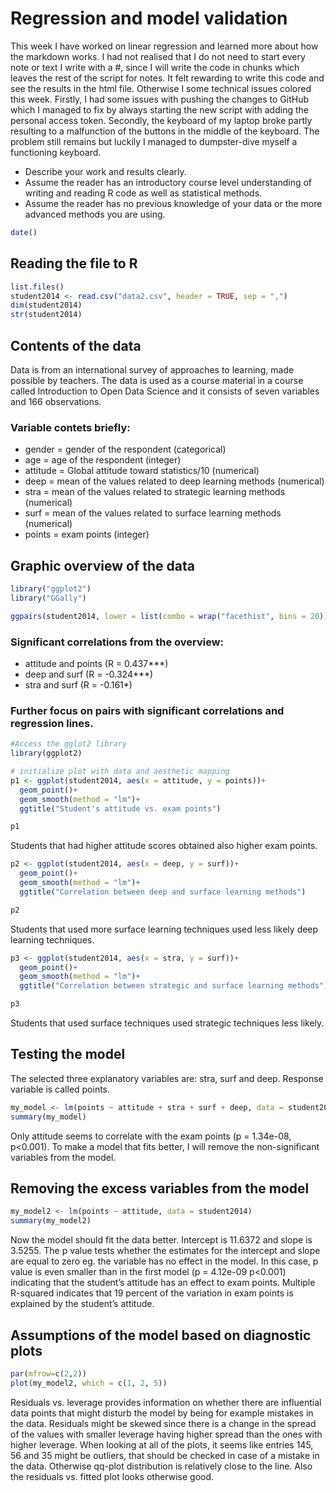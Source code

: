 # Regression and model validation

This week I have worked on linear regression and learned more about how the markdown works. I had not realised that I do not need to start every note or text I write with a #, since I will write the code in chunks which leaves the rest of the script for notes. It felt rewarding to write this code and see the results in the html file. Otherwise I some technical issues colored this week. Firstly, I had some issues with pushing the changes to GitHub which I managed to fix  by always starting the new script with adding the personal access token. Secondly, the keyboard of my laptop broke partly resulting to a malfunction of the buttons in the middle of the keyboard. The problem still remains but luckily I managed to dumpster-dive myself a functioning keyboard. 

- Describe your work and results clearly. 
- Assume the reader has an introductory course level understanding of writing and reading R code as well as statistical methods.
- Assume the reader has no previous knowledge of your data or the more advanced methods you are using.

```r
date()
```

## Reading the file to R

```r
list.files()
student2014 <- read.csv("data2.csv", header = TRUE, sep = ",")
dim(student2014)
str(student2014)
```

## Contents of the data
 
Data is from an international survey of approaches to learning, made possible by teachers. The data is used as a course material in a course called Introduction to Open Data Science and it consists of seven variables and 166 observations. 

### Variable contets briefly:
* gender = gender of the respondent (categorical)
* age = age of the respondent (integer)
* attitude = Global attitude toward statistics/10 (numerical)
* deep = mean of the values related to deep learning methods (numerical)
* stra = mean of the values related to strategic learning methods (numerical)
* surf = mean of the values related to surface learning methods (numerical)
* points = exam points (integer)

## Graphic overview of the data

```r
library("ggplot2")
library("GGally")

ggpairs(student2014, lower = list(combo = wrap("facethist", bins = 20)))
```

### Significant correlations from the overview: 
* attitude and points (R = 0.437***)
* deep and surf (R = -0.324***)
* stra and surf (R = -0.161*)

### Further focus on pairs with significant correlations and regression lines. 
```r
#Access the gglot2 library
library(ggplot2)

# initialize plot with data and aesthetic mapping
p1 <- ggplot(student2014, aes(x = attitude, y = points))+
  geom_point()+
  geom_smooth(method = "lm")+
  ggtitle("Student's attitude vs. exam points")

p1

```

 Students that had higher attitude scores obtained also higher exam points. 

```r
p2 <- ggplot(student2014, aes(x = deep, y = surf))+
  geom_point()+
  geom_smooth(method = "lm")+
  ggtitle("Correlation between deep and surface learning methods")

p2

```

 Students that used more surface learning techniques used less likely deep learning techniques. 

```r
p3 <- ggplot(student2014, aes(x = stra, y = surf))+
  geom_point()+
  geom_smooth(method = "lm")+
  ggtitle("Correlation between strategic and surface learning methods")

p3

```

 Students that used surface techniques used strategic techniques less likely. 

## Testing the model

The selected three explanatory variables are: stra, surf and deep. Response variable is called points. 

```r
my_model <- lm(points ~ attitude + stra + surf + deep, data = student2014)
summary(my_model)

```

Only attitude seems to correlate with the exam points (p = 1.34e-08, p<0.001). To make a model that fits better, I will remove the non-significant variables from the model. 

## Removing the excess variables from the model 

```r
my_model2 <- lm(points ~ attitude, data = student2014)
summary(my_model2)

```

Now the model should fit the data better. Intercept is 11.6372 and slope is 3.5255. The p value tests whether the estimates for the intercept and slope are equal to zero eg. the variable has no effect in the model. In this case, p value is even smaller than in the first model (p = 4.12e-09 p<0.001) indicating that the student's attitude has an effect to exam points. Multiple R-squared indicates that 19 percent of the variation in exam points is explained by the student's attitude. 

## Assumptions of the model based on diagnostic plots
```r
par(mfrow=c(2,2))
plot(my_model2, which = c(1, 2, 5))
```

Residuals vs. leverage provides information on whether there are influential data points that might disturb the model by being for example mistakes in the data. Residuals might be skewed since there is a change in the spread of the values with smaller leverage having higher spread than the ones with higher leverage. When looking at all of the plots, it seems like entries 145, 56 and 35 might be outliers, that should be checked in case of a mistake in the data. Otherwise qq-plot distribution is relatively close to the line. Also the residuals vs. fitted plot looks otherwise good. 